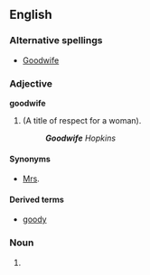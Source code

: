 ==English==
===Alternative spellings===
*[[Goodwife]]
===Adjective===
'''goodwife'''
#(A title of respect for a woman).
#:'''''Goodwife''' Hopkins''
====Synonyms====
*[[Mrs]].
====Derived terms====
*[[goody]]
===Noun===
{{en-noun|goodwi|ves}}
#{{rfdef}}